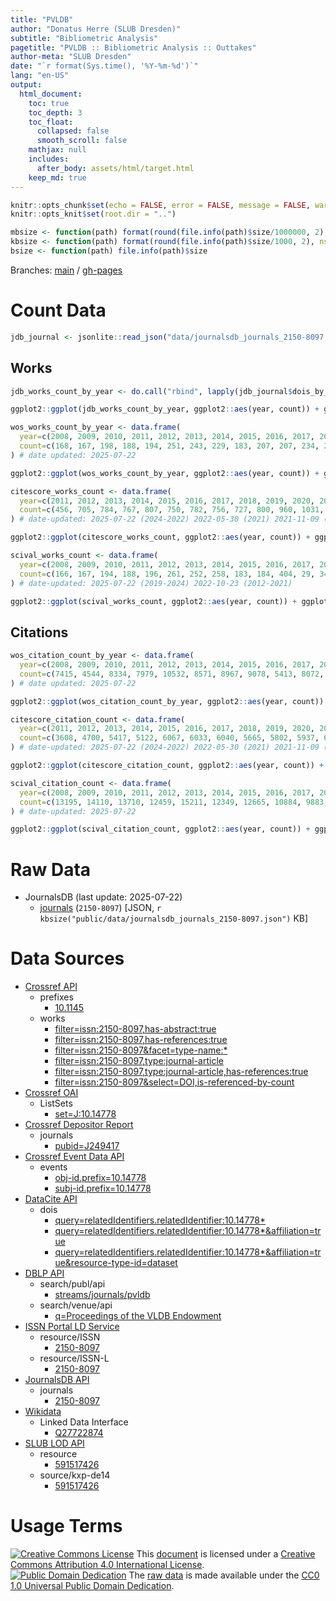```yaml
---
title: "PVLDB"
author: "Donatus Herre (SLUB Dresden)"
subtitle: "Bibliometric Analysis"
pagetitle: "PVLDB :: Bibliometric Analysis :: Outtakes"
author-meta: "SLUB Dresden"
date: "`r format(Sys.time(), '%Y-%m-%d')`"
lang: "en-US"
output:
  html_document:
    toc: true
    toc_depth: 3
    toc_float:
      collapsed: false
      smooth_scroll: false
    mathjax: null
    includes:
      after_body: assets/html/target.html
    keep_md: true
---
```


```r
knitr::opts_chunk$set(echo = FALSE, error = FALSE, message = FALSE, warning = FALSE)
knitr::opts_knit$set(root.dir = "..")
```

```r
mbsize <- function(path) format(round(file.info(path)$size/1000000, 2), nsmall=2)
kbsize <- function(path) format(round(file.info(path)$size/1000, 2), nsmall=2)
bsize <- function(path) file.info(path)$size
```

Branches: [main](https://github.com/slub/pvldb/tree/main) / [gh-pages](https://github.com/slub/pvldb/tree/gh-pages)

# Count Data

```r
jdb_journal <- jsonlite::read_json("data/journalsdb_journals_2150-8097.json")
```

## Works

```r
jdb_works_count_by_year <- do.call("rbind", lapply(jdb_journal$dois_by_issued_year, function(x) data.frame(year=x[[1]], count=as.integer(x[[2]]))))
```

```r
ggplot2::ggplot(jdb_works_count_by_year, ggplot2::aes(year, count)) + ggplot2::geom_col() + ggplot2::scale_x_continuous(breaks=jdb_works_count_by_year$year) + ggplot2::ggtitle("PVLDB Works Count (JournalsDB)") + ggplot2::xlab("") + ggplot2::ylab("")
```

```r
wos_works_count_by_year <- data.frame(
  year=c(2008, 2009, 2010, 2011, 2012, 2013, 2014, 2015, 2016, 2017, 2018, 2019, 2020, 2021, 2022, 2023, 2024),
  count=c(168, 167, 198, 188, 194, 251, 243, 229, 183, 207, 207, 234, 297, 356, 368, 382, 401)
) # date updated: 2025-07-22
```

```r
ggplot2::ggplot(wos_works_count_by_year, ggplot2::aes(year, count)) + ggplot2::geom_col() + ggplot2::scale_x_continuous(breaks=wos_works_count_by_year$year) + ggplot2::ggtitle("PVLDB Works Count (2025-07-22 Web of Science © Clarivate, 2025)") + ggplot2::xlab("") + ggplot2::ylab("")
```

```r
citescore_works_count <- data.frame(
  year=c(2011, 2012, 2013, 2014, 2015, 2016, 2017, 2018, 2019, 2020, 2021, 2022, 2023, 2024),
  count=c(456, 705, 784, 767, 807, 750, 782, 756, 727, 800, 960, 1031, 1376, 1405)
) # date-updated: 2025-07-22 (2024-2022) 2022-05-30 (2021) 2021-11-09 (2011-2020)
```

```r
ggplot2::ggplot(citescore_works_count, ggplot2::aes(year, count)) + ggplot2::geom_col() + ggplot2::scale_x_continuous(breaks=citescore_works_count$year) + ggplot2::ggtitle("PVLDB Works Count (2024 CiteScore © Elsevier, 2025)") + ggplot2::xlab("") + ggplot2::ylab("")
```

```r
scival_works_count <- data.frame(
  year=c(2008, 2009, 2010, 2011, 2012, 2013, 2014, 2015, 2016, 2017, 2018, 2019, 2020, 2021, 2022, 2023, 2024),
  count=c(166, 167, 194, 188, 196, 261, 252, 258, 183, 184, 404, 29, 343, 363, 349, 388, 368)
) # date-updated: 2025-07-22 (2019-2024) 2022-10-23 (2012-2021)
```

```r
ggplot2::ggplot(scival_works_count, ggplot2::aes(year, count)) + ggplot2::geom_col() + ggplot2::scale_x_continuous(breaks=scival_works_count$year) + ggplot2::ggtitle("PVLDB Works Count (2025-07-22 SciVal © Elsevier, 2025)") + ggplot2::xlab("") + ggplot2::ylab("")
```

## Citations

```r
wos_citation_count_by_year <- data.frame(
  year=c(2008, 2009, 2010, 2011, 2012, 2013, 2014, 2015, 2016, 2017, 2018, 2019, 2020, 2021, 2022, 2023, 2024),
  count=c(7415, 4544, 8334, 7979, 10532, 8571, 8967, 9078, 5413, 8072, 5494, 5351, 6421, 3957, 3161, 1515, 321)
) # date updated: 2025-07-22
```

```r
ggplot2::ggplot(wos_citation_count_by_year, ggplot2::aes(year, count)) + ggplot2::geom_col() + ggplot2::scale_x_continuous(breaks=wos_citation_count_by_year$year) + ggplot2::ggtitle("PVLDB Citations Count (2025-07-22 Web of Science © Clarivate, 2025)") + ggplot2::xlab("Publication Year of Cited Work") + ggplot2::ylab("")
```

```r
citescore_citation_count <- data.frame(
  year=c(2011, 2012, 2013, 2014, 2015, 2016, 2017, 2018, 2019, 2020, 2021, 2022, 2023, 2024),
  count=c(3608, 4700, 5417, 5122, 6067, 6033, 6040, 5665, 5802, 5937, 6726, 5521, 10552, 9860)
) # date-updated: 2025-07-22 (2024-2022) 2022-05-30 (2021) 2021-11-09 (2011-2020)
```

```r
ggplot2::ggplot(citescore_citation_count, ggplot2::aes(year, count)) + ggplot2::geom_col() + ggplot2::scale_x_continuous(breaks=citescore_citation_count$year) + ggplot2::ggtitle("PVLDB Citations Count (2024 CiteScore © Elsevier, 2025)") + ggplot2::xlab("") + ggplot2::ylab("")
```

```r
scival_citation_count <- data.frame(
  year=c(2008, 2009, 2010, 2011, 2012, 2013, 2014, 2015, 2016, 2017, 2018, 2019, 2020, 2021, 2022, 2023, 2024, 2025),
  count=c(13195, 14110, 13710, 12459, 15211, 12349, 12665, 10884, 9883, 8296, 12679, 997, 10287, 5866, 4282, 2495, 659, 23)
) # date-updated: 2025-07-22
```

```r
ggplot2::ggplot(scival_citation_count, ggplot2::aes(year, count)) + ggplot2::geom_col() + ggplot2::scale_x_continuous(breaks=scival_citation_count$year) + ggplot2::ggtitle("PVLDB Citations Count (2025-07-22 SciVal © Elsevier, 2025)") + ggplot2::xlab("Publication Year of Cited Work") + ggplot2::ylab("")
```

# Raw Data

- JournalsDB (last update: 2025-07-22)
  - [journals](./data/journalsdb_journals_2150-8097.json) (`2150-8097`) [JSON, `r kbsize("public/data/journalsdb_journals_2150-8097.json")` KB]

# Data Sources

- [Crossref API](https://api.crossref.org)
  - prefixes
    - [10.1145](https://api.crossref.org/prefixes/10.1145?mailto=bibliometrie@slub-dresden.de)
  - works
    - [filter=issn:2150-8097,has-abstract:true](https://api.crossref.org/works?filter=issn:2150-8097,has-abstract:true&mailto=bibliometrie@slub-dresden.de)
    - [filter=issn:2150-8097,has-references:true](https://api.crossref.org/works?filter=issn:2150-8097,has-references:true&mailto=bibliometrie@slub-dresden.de)
    - [filter=issn:2150-8097&facet=type-name:*](https://api.crossref.org/works?filter=issn:2150-8097&facet=type-name:*&rows=0&mailto=bibliometrie@slub-dresden.de)
    - [filter=issn:2150-8097,type:journal-article](https://api.crossref.org/works?filter=issn:2150-8097,type:journal-article&mailto=bibliometrie@slub-dresden.de)
    - [filter=issn:2150-8097,type:journal-article,has-references:true](https://api.crossref.org/works?filter=issn:2150-8097,type:journal-article,has-references:true&mailto=bibliometrie@slub-dresden.de)
    - [filter=issn:2150-8097&select=DOI,is-referenced-by-count](https://api.crossref.org/works?filter=issn:2150-8097&select=DOI,is-referenced-by-count&mailto=bibliometrie@slub-dresden.de)
- [Crossref OAI](https://oai.crossref.org/oai?verb=Identify)
  - ListSets
    - [set=J:10.14778](https://oai.crossref.org/oai?verb=ListSets&set=J:10.14778)
- [Crossref Depositor Report](https://www.crossref.org/documentation/reports/depositor-report/)
  - journals
    - [pubid=J249417](https://data.crossref.org/depositorreport?pubid=J249417)
- [Crossref Event Data API](https://www.eventdata.crossref.org/)
  - events
    - [obj-id.prefix=10.14778](https://api.eventdata.crossref.org/v1/events?obj-id.prefix=10.14778&mailto=bibliometrie@slub-dresden.de)
    - [subj-id.prefix=10.14778](https://api.eventdata.crossref.org/v1/events?subj-id.prefix=10.14778&mailto=bibliometrie@slub-dresden.de)
- [DataCite API](https://support.datacite.org/docs/api)
  - dois
    - [query=relatedIdentifiers.relatedIdentifier:10.14778*](https://api.datacite.org/dois?query=relatedIdentifiers.relatedIdentifier:10.14778*)
    - [query=relatedIdentifiers.relatedIdentifier:10.14778*&affiliation=true](https://api.datacite.org/dois?query=relatedIdentifiers.relatedIdentifier:10.14778*&affiliation=true)
    - [query=relatedIdentifiers.relatedIdentifier:10.14778*&affiliation=true&resource-type-id=dataset](https://api.datacite.org/dois?query=relatedIdentifiers.relatedIdentifier:10.14778*&affiliation=true&resource-type-id=dataset)
- [DBLP API](https://dblp.org/faq/13501473.html)
  - search/publ/api
    - [streams/journals/pvldb](https://dblp.org/search/publ/api?q=stream%3Astreams%2Fjournals%2Fpvldb%3A&h=1000&format=json)
  - search/venue/api
    - [q=Proceedings of the VLDB Endowment](https://dblp.org/search/venue/api?q=Proceedings%20of%20the%20VLDB%20Endowment&format=json)
- [ISSN Portal LD Service](https://www.issn.org/understanding-the-issn/assignment-rules/issn-linked-data-application-profile/)
  - resource/ISSN
    - [2150-8097](https://portal.issn.org/resource/ISSN/2150-8097?format=json)
  - resource/ISSN-L
    - [2150-8097](https://portal.issn.org/resource/ISSN-L/2150-8097?format=json)
- [JournalsDB API](https://api.journalsdb.org/apidocs/)
  - journals
    - [2150-8097](https://api.journalsdb.org/journals/2150-8097)
- [Wikidata](https://www.wikidata.org/wiki/Wikidata:Data_access)
  - Linked Data Interface
    - [Q27722874](https://www.wikidata.org/wiki/Special:EntityData/Q27722874.json)
- [SLUB LOD API](https://data.slub-dresden.de/)
  - resource
    - [591517426](https://data.slub-dresden.de/resources/591517426)
  - source/kxp-de14
    - [591517426](https://data.slub-dresden.de/source/kxp-de14/591517426)

# Usage Terms

[![Creative Commons License](https://mirrors.creativecommons.org/presskit/buttons/80x15/svg/by.svg)](http://creativecommons.org/licenses/by/4.0/) This [document](#) is licensed under a [Creative Commons Attribution 4.0 International License](./LICENSE.txt).  
[![Public Domain Dedication](https://mirrors.creativecommons.org/presskit/buttons/80x15/svg/cc-zero.svg)](https://creativecommons.org/publicdomain/zero/1.0/) The [raw data](#raw-data) is made available under the [CC0 1.0 Universal Public Domain Dedication](./data/LICENSE.txt).
